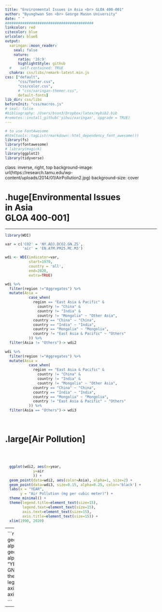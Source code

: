 ```yaml
---
title: "Environmental Issues in Asia <br> GLOA 400-001"
author: "Byunghwan Son <br> George Mason University"
date: " "
#########################################
linkcolor: red
citecolor: blue
urlcolor: blueß
output: 
  xaringan::moon_reader:
    seal: false
    nature:
      ratio: '16:9'
      highlightStyle: github
  #    self-contained: TRUE
  chakra: css/libs/remark-latest.min.js
css: ["default", 
      "css/footer.css", 
      "css/color.css", 
      # "css/xaringan-themer.css",
      default-fonts]
lib_dir: css/libs
beforeInit: "css/macros.js"
# seal: false  
#bibliography: /Users/bson3/Dropbox/latex/mybib2.bib
#remotes::install_github('yihui/xaringan', upgrade = TRUE)
---
```


```r
# to use FontAwesome
#htmltools::tagList(rmarkdown::html_dependency_font_awesome())
library(fs)
library(fontawesome)
# library(magick)  
library(ggplot2)
library(tidyverse)
```

class: inverse, right, top
background-image: url(https://research.tamu.edu/wp-content/uploads/2014/01/AirPollution2.jpg)
background-size: cover

# .huge[**Environmental Issues <br> in Asia <br> GLOA 400-001**]

---



```r

library(WDI)

var = c('CO2' = 'NY.ADJ.DCO2.GN.ZS',
        'air' = 'EN.ATM.PM25.MC.M3')

wdi <- WDI(indicator=var,
           start=1970,
           country = 'all',
           end=2020,
           extra=TRUE)

wdi %>%
  filter(region !="Aggregates") %>%
  mutate(Asia = 
           case_when(
             region == "East Asia & Pacific" & 
               country != "China" & 
               country != "India" &
               country != "Mongolia" ~ "Other Asia",
             country == "China" ~ "China",
             country == "India" ~ "India",
             country == "Mongolia" ~ "Mongolia",
             country != "East Asia & Pacific" ~ "Others"
           )) %>%
  filter(Asia != "Others")-> wdi2
  
wdi %>%
  filter(region !="Aggregates") %>%
  mutate(Asia = 
           case_when(
             region == "East Asia & Pacific" & 
               country != "China" & 
               country != "India" &
               country != "Mongolia" ~ "Other Asia",
             country == "China" ~ "China",
             country == "India" ~ "India",
             country == "Mongolia" ~ "Mongolia",
             country != "East Asia & Pacific" ~ "Others"
           )) %>%
  filter(Asia == "Others")-> wdi3
```


<div class="full-width-tinted"><br>
  <h1> .large[Air Pollution] </h1> 
</div><br><br> 


```r

  ggplot(wdi2, aes(x=year,
             y=air
             )) +
  geom_point(data=wdi2, aes(color=Asia), alpha=1, size=2) +
  geom_point(data=wdi3, size=0.15, alpha=0.25, color='black') + 
  labs(x = "YEAR",
       y = "Air Pollution (mg per cubic meter)") +
  theme_minimal() +
  theme(legend.title=element_text(size=15),
        legend.text=element_text(size=15),
        axis.text=element_text(size=15),
        axis.title=element_text(size=15)) +
  xlim(1990, 2020)


```

---
<div class="full-width-tinted"><br>
  <h1> $$ \text{Economic Effect: } CO_2 \text{          } \text{Damage, % of GNI} $$ </h1> 
</div><br><br> 

```r

  ggplot(wdi2, aes(x=year,
             y=CO2
             )) +
  geom_point(data=wdi2, aes(color=Asia), alpha=1, size=2) +
  geom_point(data=wdi3, size=0.15, alpha=0.25, color='black') + 
  labs(x = "YEAR",
       y = "Economic Cost of CO2 (% GNI)") +
  theme_minimal() +
  theme(legend.title=element_text(size=15),
        legend.text=element_text(size=15),
        axis.text=element_text(size=15),
        axis.title=element_text(size=15))

```


---

